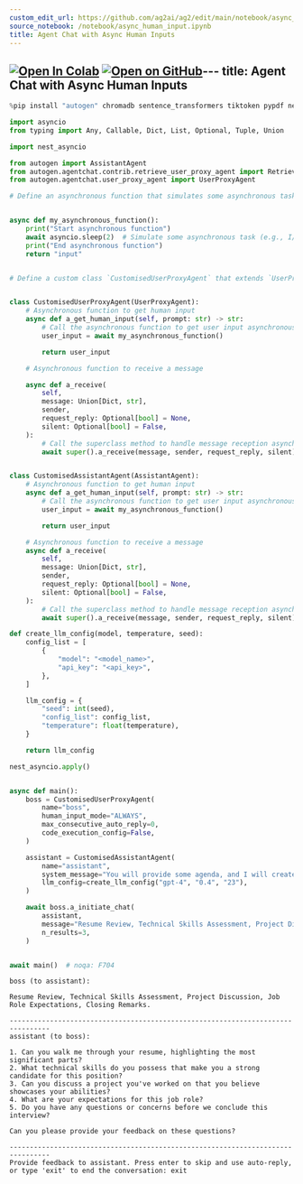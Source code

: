 ```yaml
---
custom_edit_url: https://github.com/ag2ai/ag2/edit/main/notebook/async_human_input.ipynb
source_notebook: /notebook/async_human_input.ipynb
title: Agent Chat with Async Human Inputs
---
```


<a href="https://colab.research.google.com/github/ag2ai/ag2/blob/main/notebook/async_human_input.ipynb" class="colab-badge" target="_blank"><img noZoom src="https://colab.research.google.com/assets/colab-badge.svg" alt="Open In Colab" /></a>
<a href="https://github.com/ag2ai/ag2/blob/main/notebook/async_human_input.ipynb" class="github-badge" target="_blank"><img noZoom src="https://img.shields.io/badge/Open%20on%20GitHub-grey?logo=github" alt="Open on GitHub" /></a>---
title: Agent Chat with Async Human Inputs
---





```python
%pip install "autogen" chromadb sentence_transformers tiktoken pypdf nest-asyncio
```


```python
import asyncio
from typing import Any, Callable, Dict, List, Optional, Tuple, Union

import nest_asyncio

from autogen import AssistantAgent
from autogen.agentchat.contrib.retrieve_user_proxy_agent import RetrieveUserProxyAgent
from autogen.agentchat.user_proxy_agent import UserProxyAgent
```


```python
# Define an asynchronous function that simulates some asynchronous task (e.g., I/O operation)


async def my_asynchronous_function():
    print("Start asynchronous function")
    await asyncio.sleep(2)  # Simulate some asynchronous task (e.g., I/O operation)
    print("End asynchronous function")
    return "input"


# Define a custom class `CustomisedUserProxyAgent` that extends `UserProxyAgent`


class CustomisedUserProxyAgent(UserProxyAgent):
    # Asynchronous function to get human input
    async def a_get_human_input(self, prompt: str) -> str:
        # Call the asynchronous function to get user input asynchronously
        user_input = await my_asynchronous_function()

        return user_input

    # Asynchronous function to receive a message

    async def a_receive(
        self,
        message: Union[Dict, str],
        sender,
        request_reply: Optional[bool] = None,
        silent: Optional[bool] = False,
    ):
        # Call the superclass method to handle message reception asynchronously
        await super().a_receive(message, sender, request_reply, silent)


class CustomisedAssistantAgent(AssistantAgent):
    # Asynchronous function to get human input
    async def a_get_human_input(self, prompt: str) -> str:
        # Call the asynchronous function to get user input asynchronously
        user_input = await my_asynchronous_function()

        return user_input

    # Asynchronous function to receive a message
    async def a_receive(
        self,
        message: Union[Dict, str],
        sender,
        request_reply: Optional[bool] = None,
        silent: Optional[bool] = False,
    ):
        # Call the superclass method to handle message reception asynchronously
        await super().a_receive(message, sender, request_reply, silent)
```


```python
def create_llm_config(model, temperature, seed):
    config_list = [
        {
            "model": "<model_name>",
            "api_key": "<api_key>",
        },
    ]

    llm_config = {
        "seed": int(seed),
        "config_list": config_list,
        "temperature": float(temperature),
    }

    return llm_config
```


```python
nest_asyncio.apply()


async def main():
    boss = CustomisedUserProxyAgent(
        name="boss",
        human_input_mode="ALWAYS",
        max_consecutive_auto_reply=0,
        code_execution_config=False,
    )

    assistant = CustomisedAssistantAgent(
        name="assistant",
        system_message="You will provide some agenda, and I will create questions for an interview meeting. Every time when you generate question then you have to ask user for feedback and if user provides the feedback then you have to incorporate that feedback and generate new set of questions and if user don't want to update then terminate the process and exit",
        llm_config=create_llm_config("gpt-4", "0.4", "23"),
    )

    await boss.a_initiate_chat(
        assistant,
        message="Resume Review, Technical Skills Assessment, Project Discussion, Job Role Expectations, Closing Remarks.",
        n_results=3,
    )


await main()  # noqa: F704
```

``` text
boss (to assistant):

Resume Review, Technical Skills Assessment, Project Discussion, Job Role Expectations, Closing Remarks.

--------------------------------------------------------------------------------
assistant (to boss):

1. Can you walk me through your resume, highlighting the most significant parts?
2. What technical skills do you possess that make you a strong candidate for this position?
3. Can you discuss a project you've worked on that you believe showcases your abilities?
4. What are your expectations for this job role?
5. Do you have any questions or concerns before we conclude this interview?

Can you please provide your feedback on these questions?

--------------------------------------------------------------------------------
Provide feedback to assistant. Press enter to skip and use auto-reply, or type 'exit' to end the conversation: exit
```
